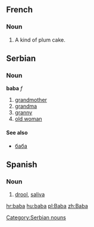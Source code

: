 ==French==
===Noun===
# A kind of plum cake.

==Serbian==
===Noun===
'''baba''' ''f''
#[[grandmother]]
#[[grandma]]
#[[granny]]
#[[old woman]]
====See also====
*[[баба]]
[[Category:Serbian nouns]]

==Spanish==
===Noun===
# [[drool]], [[saliva]]

[[hr:baba]]
[[hu:baba]]
[[pl:Baba]]
[[zh:Baba]]